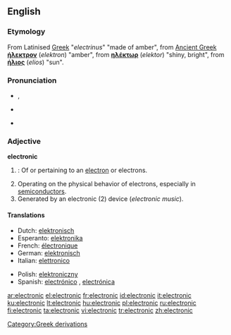 ==English==

{{rank|account|party|sight|455|electronic|sea|necessary|idea}}

===Etymology===
From Latinised [[Greek]] "''electrinus''" "made of amber", from [[Ancient Greek]]  '''[[ήλεκτρον]]''' (''elektron'') "amber", from '''[[ηλέκτωρ]]''' (''elektor'') "shiny, bright", from '''[[ήλιος]]''' (''elios'') "sun".

===Pronunciation===
* {{a|RP}} {{IPA|/ˌɛl.ɛkˈtɹɒn.ɪk/|/ˌɛl.ɪkˈtɹɒn.ɪk/|/ɪˌlɛkˈtɹɒn.ɪk/}}, {{SAMPA|/I%lEk"trQnIk/}}
* {{a|US}} {{IPA|/ɪˌlɛkˈtɹɑː.nɪk/|/ˌiː.lɛkˈtɹɑː.nɪk/}}
* {{audio|en-us-electronic.ogg|Audio (US)}}

===Adjective===
'''electronic'''

# {{context|physics|chemistry}}: Of or pertaining to an [[electron]] or electrons.
# Operating on the physical behavior of electrons, especially in [[semiconductor]]s.
# Generated by an electronic (2) device (''electronic music'').

====Translations====
{{top}}
*Dutch: [[elektronisch]]
*Esperanto: [[elektronika]]
*French: [[électronique]] {{f}}
*German: [[elektronisch]]
*Italian: [[elettronico]]
{{mid}}
*Polish: [[elektroniczny]] {{m}}
*Spanish: [[electrónico]] {{m}}, [[electrónica]] {{f}}
{{bottom}}

[[Category:Greek derivations]]

[[ar:electronic]]
[[el:electronic]]
[[fr:electronic]]
[[id:electronic]]
[[it:electronic]]
[[ku:electronic]]
[[lt:electronic]]
[[hu:electronic]]
[[pl:electronic]]
[[ru:electronic]]
[[fi:electronic]]
[[ta:electronic]]
[[vi:electronic]]
[[tr:electronic]]
[[zh:electronic]]